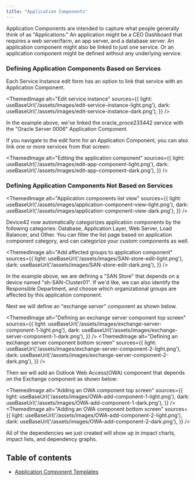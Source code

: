 ```yaml
---
title: "Application Components"
---
```



Application Components are intended to capture what people generally think of as "Applications." An application might be a CEO Dashboard that requires a web server/farm, an app server, and a database server. An application component might also be linked to just one service. Or an application component might be defined without any underlying service.

### Defining Application Components Based on Services

Each Service Instance edit form has an option to link that service with an Application Component.

<ThemedImage
  alt="Edit service instance"
  sources={{
    light: useBaseUrl('/assets/images/edit-service-instance-light.png'),
    dark: useBaseUrl('/assets/images/edit-service-instance-dark.png'),
  }}
/>

In the example above, we've linked the oracle\_proce233442 service with the "Oracle Server 0006" Application Component.

If you navigate to the edit form for an Application Component, you can also link one or more services from that screen:

<ThemedImage
  alt="Editing the application component"
  sources={{
    light: useBaseUrl('/assets/images/edit-app-component-light.png'),
    dark: useBaseUrl('/assets/images/edit-app-component-dark.png'),
  }}
/>

### Defining Application Components Not Based on Services

<ThemedImage
  alt="Application components list view"
  sources={{
    light: useBaseUrl('/assets/images/application-component-view-light.png'),
    dark: useBaseUrl('/assets/images/application-component-view-dark.png'),
  }}
/>

Device42 now automatically categorizes application components by the following categories: Database, Application Layer, Web Server, Load Balancer, and Other. You can filter the list page based on application component category, and can categorize your custom components as well.

<ThemedImage
  alt="Add affected groups to application component"
  sources={{
    light: useBaseUrl('/assets/images/SAN-store-edit-light.png'),
    dark: useBaseUrl('/assets/images/SAN-store-edit-dark.png'),
  }}
/>

In the example above, we are defining a "SAN Store" that depends on a device named "sh-SAN-Cluster01". If we'd like, we can also identify the Responsible Department, and choose which organizational groups are affected by this application component.

Next we will define an "exchange server" component as shown below.

<ThemedImage
  alt="Defining an exchange server component top screen"
  sources={{
    light: useBaseUrl('/assets/images/exchange-server-component-1-light.png'),
    dark: useBaseUrl('/assets/images/exchange-server-component-1-dark.png'),
  }}
/>
<ThemedImage
  alt="Defining an exchange server component bottom screen"
  sources={{
    light: useBaseUrl('/assets/images/exchange-server-component-2-light.png'),
    dark: useBaseUrl('/assets/images/exchange-server-component-2-dark.png'),
  }}
/>

Then we will add an Outlook Web Access(OWA) component that depends on the Exchange component as shown below:

<ThemedImage
  alt="Adding an OWA component top screen"
  sources={{
    light: useBaseUrl('/assets/images/OWA-add-component-1-light.png'),
    dark: useBaseUrl('/assets/images/OWA-add-component-1-dark.png'),
  }}
/>
<ThemedImage
  alt="Adding an OWA component bottom screen"
  sources={{
    light: useBaseUrl('/assets/images/OWA-add-component-2-light.png'),
    dark: useBaseUrl('/assets/images/OWA-add-component-2-dark.png'),
  }}
/>


All of the dependencies we just created will show up in impact charts, impact lists, and dependency graphs.


## Table of contents

- [Application Component Templates](apps/application-components/application-component-templates.mdx)
